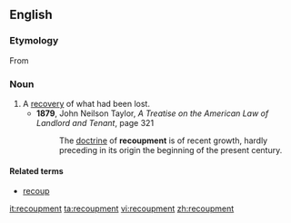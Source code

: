 ==English==

===Etymology===
From {{suffix|recoup|ment}}

===Noun===
{{en-noun}}

# A [[recovery|recovery]] of what had been lost.
#* '''1879''', John Neilson Taylor, ''A Treatise on the American Law of Landlord and Tenant'', page 321
#*: The [[doctrine]] of '''recoupment''' is of recent growth, hardly preceding in its origin the beginning of the present century.

====Related terms====
* [[recoup]]

[[it:recoupment]]
[[ta:recoupment]]
[[vi:recoupment]]
[[zh:recoupment]]